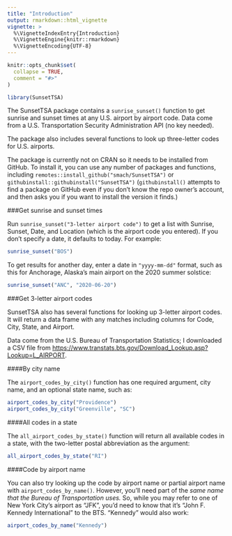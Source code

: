 ```yaml
---
title: "Introduction"
output: rmarkdown::html_vignette
vignette: >
  %\VignetteIndexEntry{Introduction}
  %\VignetteEngine{knitr::rmarkdown}
  %\VignetteEncoding{UTF-8}
---
```


```r
knitr::opts_chunk$set(
  collapse = TRUE,
  comment = "#>"
)
```

```r
library(SunsetTSA)
```

The SunsetTSA package contains a `sunrise_sunset()` function to get sunrise and sunset times at any U.S. airport by airport code. Data come from a U.S. Transportation Security Administration API (no key needed).

The package also includes several functions to look up three-letter codes for U.S. airports.

The package is currently not on CRAN so it needs to be installed from GitHub. To install it, you can use any number of packages and functions, including `remotes::install_github("smach/SunsetTSA")` or `githubinstall::githubinstall("SunsetTSA")` (`githubinstall()` attempts to find a package on GitHub even if you don't know the repo owner's account, and then asks you if you want to install the version it finds.)

###Get sunrise and sunset times

Run `sunrise_sunset("3-letter airport code")` to get a list with Sunrise, Sunset, Date, and Location (which is the airport code you entered). If you don't specify a date, it defaults to today. For example:

```r
sunrise_sunset("BOS")
```

To get results for another day, enter a date in `"yyyy-mm-dd"` format, such as this for Anchorage, Alaska's main airport on the 2020 summer solstice:

```r
sunrise_sunset("ANC", "2020-06-20")
```

###Get 3-letter airport codes

SunsetTSA also has several functions for looking up 3-letter airport codes. It will return a data frame with any matches including columns for Code, City, State, and Airport.

Data come from the U.S. Bureau of Transportation Statistics; I downloaded a CSV file from [https://www.transtats.bts.gov/Download_Lookup.asp?Lookup=L_AIRPORT](https://www.transtats.bts.gov/Download_Lookup.asp?Lookup=L_AIRPORT).

####By city name

The `airport_codes_by_city()` function has one required argument, city name, and an optional state name, such as:

```r
airport_codes_by_city("Providence")
airport_codes_by_city("Greenville", "SC")
```

####All codes in a state

The `all_airport_codes_by_state()` function will return all available codes in a state, with the two-letter postal abbreviation as the argument:

```r
all_airport_codes_by_state("RI")
```

####Code by airport name

You can also try looking up the code by airport name or partial airport name with `airport_codes_by_name()`. However, you'll need part of the _same name that the Bureau of Transportation uses._ So, while you may refer to one of New York City's airport as "JFK", you'd need to know that it's "John F. Kennedy International" to the BTS. "Kennedy" would also work:

```r
airport_codes_by_name("Kennedy")
```

